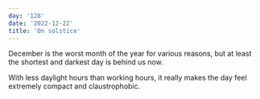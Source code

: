 ```yaml
---
day: '128'
date: '2022-12-22'
title: 'On solstice'
---
```


December is the worst month of the year for various reasons, but at least the shortest and darkest day is behind us now.

With less daylight hours than working hours, it really makes the day feel extremely compact and claustrophobic.
